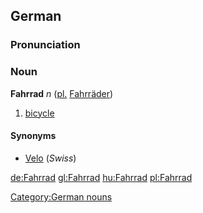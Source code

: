 ==German==
===Pronunciation===
{{IPA|[ˈfaːɐʁaːt]}}
===Noun===
'''Fahrrad''' ''n'' ([[plural|pl.]] [[Fahrräder]])

# [[bicycle]]

====Synonyms====
*[[Velo]] (''Swiss'')

[[Category:German nouns]]

[[de:Fahrrad]]
[[gl:Fahrrad]]
[[hu:Fahrrad]]
[[pl:Fahrrad]]
